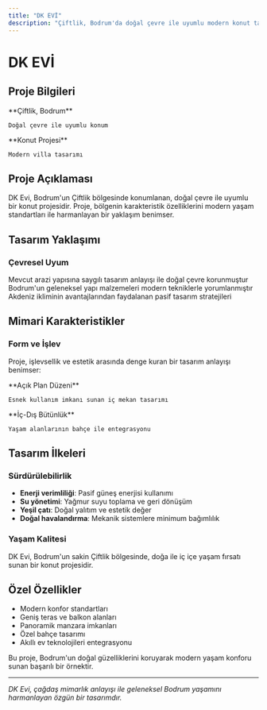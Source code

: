 ```yaml
---
title: "DK EVİ"
description: "Çiftlik, Bodrum'da doğal çevre ile uyumlu modern konut tasarımı"
---
```


# DK EVİ

## Proje Bilgileri

<CardGroup cols={2}>
  <Card title="Konum" icon="location-dot">
    **Çiftlik, Bodrum**
    
    Doğal çevre ile uyumlu konum
  </Card>
  
  <Card title="Tip" icon="home">
    **Konut Projesi**
    
    Modern villa tasarımı
  </Card>
</CardGroup>

## Proje Açıklaması

DK Evi, Bodrum'un Çiftlik bölgesinde konumlanan, doğal çevre ile uyumlu bir konut projesidir. Proje, bölgenin karakteristik özelliklerini modern yaşam standartları ile harmanlayan bir yaklaşım benimser.

## Tasarım Yaklaşımı

### Çevresel Uyum

<Steps>
  <Step title="Doğal Entegrasyon">
    Mevcut arazi yapısına saygılı tasarım anlayışı ile doğal çevre korunmuştur
  </Step>
  
  <Step title="Yerel Malzeme Kullanımı">
    Bodrum'un geleneksel yapı malzemeleri modern tekniklerle yorumlanmıştır
  </Step>
  
  <Step title="İklimsel Tasarım">
    Akdeniz ikliminin avantajlarından faydalanan pasif tasarım stratejileri
  </Step>
</Steps>

## Mimari Karakteristikler

### Form ve İşlev

Proje, işlevsellik ve estetik arasında denge kuran bir tasarım anlayışı benimser:

<CardGroup cols={2}>
  <Card title="Mekan Organizasyonu" icon="layout">
    **Açık Plan Düzeni**
    
    Esnek kullanım imkanı sunan iç mekan tasarımı
  </Card>
  
  <Card title="Dış Mekan İlişkisi" icon="arrows-maximize">
    **İç-Dış Bütünlük**
    
    Yaşam alanlarının bahçe ile entegrasyonu
  </Card>
</CardGroup>

## Tasarım İlkeleri

### Sürdürülebilirlik

- **Enerji verimliliği**: Pasif güneş enerjisi kullanımı
- **Su yönetimi**: Yağmur suyu toplama ve geri dönüşüm
- **Yeşil çatı**: Doğal yalıtım ve estetik değer
- **Doğal havalandırma**: Mekanik sistemlere minimum bağımlılık

### Yaşam Kalitesi

<Note>
DK Evi, Bodrum'un sakin Çiftlik bölgesinde, doğa ile iç içe yaşam fırsatı sunan bir konut projesidir.
</Note>

## Özel Özellikler

- Modern konfor standartları
- Geniş teras ve balkon alanları
- Panoramik manzara imkanları
- Özel bahçe tasarımı
- Akıllı ev teknolojileri entegrasyonu

<Tip>
Bu proje, Bodrum'un doğal güzelliklerini koruyarak modern yaşam konforu sunan başarılı bir örnektir.
</Tip>

---

*DK Evi, çağdaş mimarlık anlayışı ile geleneksel Bodrum yaşamını harmanlayan özgün bir tasarımdır.*
